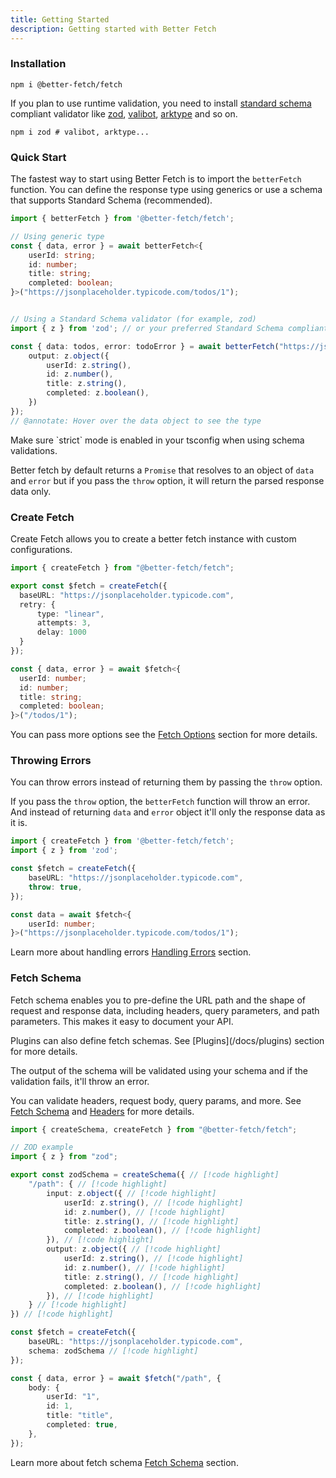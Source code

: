 ```yaml
---
title: Getting Started
description: Getting started with Better Fetch
---
```


### Installation

```package-install
npm i @better-fetch/fetch
```

If you plan to use runtime validation, you need to install [standard schema](https://github.com/standard-schema/standard-schema) compliant validator like [zod](https://github.com/colinhacks/zod), [valibot](https://valibot.dev), [arktype](https://github.com/arktypeio/arktype) and so on.

```package-install
npm i zod # valibot, arktype...
```

### Quick Start

The fastest way to start using Better Fetch is to import the `betterFetch` function.
You can define the response type using generics or use a schema that supports Standard Schema (recommended).

```ts twoslash title="fetch.ts"
import { betterFetch } from '@better-fetch/fetch';

// Using generic type
const { data, error } = await betterFetch<{
    userId: string;
    id: number;
    title: string;
    completed: boolean;
}>("https://jsonplaceholder.typicode.com/todos/1");


// Using a Standard Schema validator (for example, zod)
import { z } from 'zod'; // or your preferred Standard Schema compliant library

const { data: todos, error: todoError } = await betterFetch("https://jsonplaceholder.typicode.com/todos/1", {
    output: z.object({
        userId: z.string(),
        id: z.number(),
        title: z.string(),
        completed: z.boolean(),
    })  
});
// @annotate: Hover over the data object to see the type
```

<Callout type="warn"> 
  Make sure `strict` mode is enabled in your tsconfig when using schema validations.
</Callout>

Better fetch by default returns a `Promise` that resolves to an object of `data` and `error` but if you pass the `throw` option, it will return the parsed response data only. 

### Create Fetch

Create Fetch allows you to create a better fetch instance with custom configurations.

```ts twoslash title="fetch.ts"
import { createFetch } from "@better-fetch/fetch";

export const $fetch = createFetch({
  baseURL: "https://jsonplaceholder.typicode.com",
  retry: {
      type: "linear",
      attempts: 3,
      delay: 1000 
  }
});

const { data, error } = await $fetch<{
  userId: number;
  id: number;
  title: string;
  completed: boolean;
}>("/todos/1");
```
You can pass more options see the [Fetch Options](/docs/fetch-options) section for more details.

### Throwing Errors

You can throw errors instead of returning them by passing the `throw` option.

If you pass the `throw` option, the `betterFetch` function will throw an error. And instead of returning `data` and `error` object it'll only the response data as it is.

```ts twoslash title="fetch.ts"
import { createFetch } from '@better-fetch/fetch';
import { z } from 'zod';

const $fetch = createFetch({
    baseURL: "https://jsonplaceholder.typicode.com",
    throw: true,
});

const data = await $fetch<{
    userId: number;
}>("https://jsonplaceholder.typicode.com/todos/1");
```
Learn more about handling errors [Handling Errors](/docs/handling-errors) section.

### Fetch Schema

Fetch schema enables you to pre-define the URL path and the shape of request and response data, including headers, query parameters, and path parameters. This makes it easy to document your API. 

<Callout type="info">
   Plugins can also define fetch schemas. See [Plugins](/docs/plugins) section for more details.
</Callout>

The output of the schema will be validated using your schema and if the validation fails, it'll throw an error.

You can validate headers, request body, query params, and more. See [Fetch Schema](/docs/fetch-schema) and [Headers](/docs/headers) for more details.

```ts twoslash title="fetch.ts" 
import { createSchema, createFetch } from "@better-fetch/fetch";

// ZOD example
import { z } from "zod";

export const zodSchema = createSchema({ // [!code highlight]
    "/path": { // [!code highlight]
        input: z.object({ // [!code highlight]
            userId: z.string(), // [!code highlight]
            id: z.number(), // [!code highlight]
            title: z.string(), // [!code highlight]
            completed: z.boolean(), // [!code highlight]
        }), // [!code highlight]
        output: z.object({ // [!code highlight]
            userId: z.string(), // [!code highlight]
            id: z.number(), // [!code highlight]
            title: z.string(), // [!code highlight]
            completed: z.boolean(), // [!code highlight]
        }), // [!code highlight]
    } // [!code highlight]
}) // [!code highlight]

const $fetch = createFetch({
    baseURL: "https://jsonplaceholder.typicode.com",
    schema: zodSchema // [!code highlight]
});

const { data, error } = await $fetch("/path", {
    body: {
        userId: "1",
        id: 1,
        title: "title",
        completed: true,
    },
});
```

Learn more about fetch schema [Fetch Schema](/docs/fetch-schema) section.
